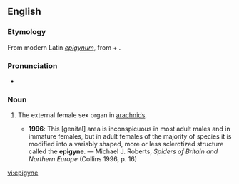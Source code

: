 ==English==
{{wikipedia}}

===Etymology===
From modern Latin ''[[epigynum]]'', from {{etyl|grc}} {{term|ἐπί|tr=epi|lang=grc}} + {{term|γυνή||female|tr=gunē|lang=grc}}.

===Pronunciation===
* {{IPA|/ˈɛpɪdʒaɪn/}}

===Noun===
{{en-noun}}

# {{zoology}} The external female sex organ in [[arachnids]].
#* '''1996''': This [genital] area is inconspicuous in most adult males and in immature females, but in adult females of the majority of species it is modified into a variably shaped, more or less sclerotized structure called the '''epigyne'''. — Michael J. Roberts, ''Spiders of Britain and Northern Europe'' (Collins 1996, p. 16)

[[vi:epigyne]]